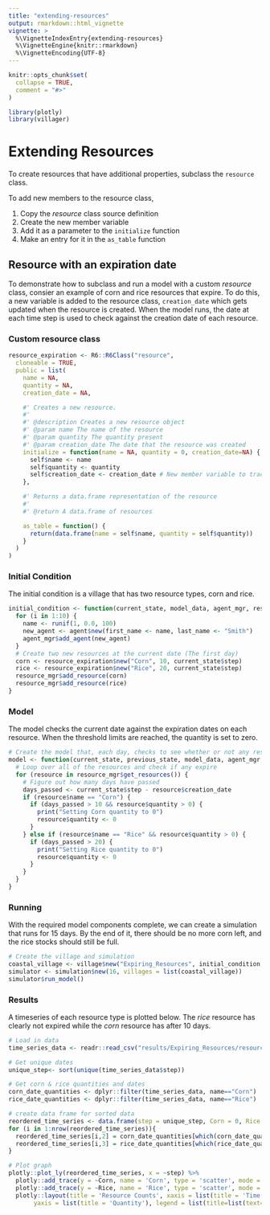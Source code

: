 ```yaml
---
title: "extending-resources"
output: rmarkdown::html_vignette
vignette: >
  %\VignetteIndexEntry{extending-resources}
  %\VignetteEngine{knitr::rmarkdown}
  %\VignetteEncoding{UTF-8}
---
```


```r
knitr::opts_chunk$set(
  collapse = TRUE,
  comment = "#>"
)
```

```r
library(plotly)
library(villager)
```

# Extending Resources
To create resources that have additional properties, subclass the `resource` class.

To add new members to the resource class,

1. Copy the _resource_ class source definition
2. Create the new member variable
3. Add it as a parameter to the `initialize` function
4. Make an entry for it in the `as_table` function

## Resource with an expiration date

To demonstrate how to subclass and run a model with a custom _resource_ class, consier an example of corn and rice resources that expire. To do this, a new variable is added to the resource class, `creation_date` which gets updated when the resource is created. When the model runs, the date at each time step is used to check against the creation date of each resource.

### Custom resource class

```r
resource_expiration <- R6::R6Class("resource",
  cloneable = TRUE,
  public = list(
    name = NA,
    quantity = NA,
    creation_date = NA,

    #' Creates a new resource.
    #'
    #' @description Creates a new resource object
    #' @param name The name of the resource
    #' @param quantity The quantity present
    #' @param creation_date The date that the resource was created
    initialize = function(name = NA, quantity = 0, creation_date=NA) {
      self$name <- name
      self$quantity <- quantity
      self$creation_date <- creation_date # New member variable to track the creation date
    },

    #' Returns a data.frame representation of the resource
    #'
    #' @return A data.frame of resources

    as_table = function() {
      return(data.frame(name = self$name, quantity = self$quantity))
    }
  )
)
```

### Initial Condition

The initial condition is a village that has two resource types, corn and rice.

``` r
initial_condition <- function(current_state, model_data, agent_mgr, resource_mgr) {
  for (i in 1:10) {
    name <- runif(1, 0.0, 100)
    new_agent <- agent$new(first_name <- name, last_name <- "Smith")
    agent_mgr$add_agent(new_agent)
  }
  # Create two new resources at the current date (The first day)
  corn <- resource_expiration$new("Corn", 10, current_state$step)
  rice <- resource_expiration$new("Rice", 20, current_state$step)
  resource_mgr$add_resource(corn)
  resource_mgr$add_resource(rice)
}
```

### Model

The model checks the current date against the expiration dates on each resource. When the threshold limits
are reached, the quantity is set to zero.

```r
# Create the model that, each day, checks to see whether or not any resource expire
model <- function(current_state, previous_state, model_data, agent_mgr, resource_mgr, village_mgr) {
  # Loop over all of the resources and check if any expire
  for (resource in resource_mgr$get_resources()) {
    # Figure out how many days have passed
    days_passed <- current_state$step - resource$creation_date
    if (resource$name == "Corn") {
      if (days_passed > 10 && resource$quantity > 0) {
        print("Setting Corn quantity to 0")
        resource$quantity <- 0
      }
    } else if (resource$name == "Rice" && resource$quantity > 0) {
      if (days_passed > 20) {
        print("Setting Rice quantity to 0")
        resource$quantity <- 0
      }
    }
  }
}
```

### Running

With the required model components complete, we can create a simulation that runs for 15 days. By the end of it, there should be no more corn left, and the rice stocks should still be full.
```r
# Create the village and simulation
coastal_village <- village$new("Expiring_Resources", initial_condition, model, resource_class=)
simulator <- simulation$new(16, villages = list(coastal_village))
simulator$run_model()
```

### Results
A timeseries of each resource type is plotted below. The _rice_ resource has clearly not expired while the _corn_ resource has after 10 days.

```r
# Load in data
time_series_data <- readr::read_csv("results/Expiring_Resources/resources.csv")

# Get unique dates
unique_step<- sort(unique(time_series_data$step))

# Get corn & rice quantities and dates
corn_date_quantities <- dplyr::filter(time_series_data, name=="Corn")
rice_date_quantities <- dplyr::filter(time_series_data, name=="Rice")

# create data frame for sorted data
reordered_time_series <- data.frame(step = unique_step, Corn = 0, Rice = 0)
for (i in 1:nrow(reordered_time_series)){
  reordered_time_series[i,2] = corn_date_quantities[which(corn_date_quantities$step == reordered_time_series$step[i]),2]
  reordered_time_series[i,3] = rice_date_quantities[which(rice_date_quantities$step == reordered_time_series$step[i]),2]
}

# Plot graph
plotly::plot_ly(reordered_time_series, x = ~step) %>% 
  plotly::add_trace(y = ~Corn, name = 'Corn', type = 'scatter', mode = 'lines') %>% 
  plotly::add_trace(y = ~Rice, name = 'Rice', type = 'scatter', mode = 'lines') %>%
  plotly::layout(title = 'Resource Counts', xaxis = list(title = 'Time Step'),
       yaxis = list(title = 'Quantity'), legend = list(title=list(text='Crop Type')))
```
